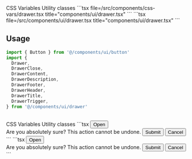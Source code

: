<Tabs defaultValue="css-vars" className="w-full">
  <TabsList className="grid w-full grid-cols-2">
    <TabsTrigger value="css-vars">CSS Variables</TabsTrigger>
    <TabsTrigger value="util">Utility classes</TabsTrigger>
  </TabsList>
  <TabsContent value="css-vars">
    ```tsx file=<rootDir>/src/components/css-vars/drawer.tsx title="components/ui/drawer.tsx"
    ```
  </TabsContent>
  <TabsContent value="util">
    ```tsx file=<rootDir>/src/components/ui/drawer.tsx title="components/ui/drawer.tsx"
    ```
  </TabsContent>
</Tabs>

<br />

## Usage

```ts
import { Button } from '@/components/ui/button'
import {
  Drawer,
  DrawerClose,
  DrawerContent,
  DrawerDescription,
  DrawerFooter,
  DrawerHeader,
  DrawerTitle,
  DrawerTrigger,
} from '@/components/ui/drawer'
```

<br />

<Tabs defaultValue="css-vars" className="w-full">
  <TabsList className="grid w-full grid-cols-2">
    <TabsTrigger value="css-vars">CSS Variables</TabsTrigger>
    <TabsTrigger value="util">Utility classes</TabsTrigger>
  </TabsList>
  <TabsContent value="css-vars">
    ```tsx
    <Drawer>
      <DrawerTrigger asChild>
        <Button>Open</Button>
      </DrawerTrigger>
      <DrawerContent>
        <div className="mx-auto w-[300px]">
          <DrawerHeader>
            <DrawerTitle>Are you absolutely sure?</DrawerTitle>
            <DrawerDescription>This action cannot be undone.</DrawerDescription>
          </DrawerHeader>
          <DrawerFooter className="grid grid-cols-2">
            <Button variant="noShadow">Submit</Button>
            <DrawerClose asChild>
              <Button className="bg-bw text-text" variant="noShadow">
                Cancel
              </Button>
            </DrawerClose>
          </DrawerFooter>
        </div>
      </DrawerContent>
    </Drawer>
    ```
  </TabsContent>
  <TabsContent value="util">
    ```tsx
    <Drawer>
      <DrawerTrigger asChild>
        <Button>Open</Button>
      </DrawerTrigger>
      <DrawerContent>
        <div className="mx-auto w-[300px]">
          <DrawerHeader>
            <DrawerTitle>Are you absolutely sure?</DrawerTitle>
            <DrawerDescription>This action cannot be undone.</DrawerDescription>
          </DrawerHeader>
          <DrawerFooter className="grid grid-cols-2">
            <Button variant="noShadow">Submit</Button>
            <DrawerClose asChild>
              <Button
                className="bg-white text-text dark:bg-darkBg dark:text-darkText"
                variant="noShadow"
              >
                Cancel
              </Button>
            </DrawerClose>
          </DrawerFooter>
        </div>
      </DrawerContent>
    </Drawer>
    ```
  </TabsContent>
</Tabs>
